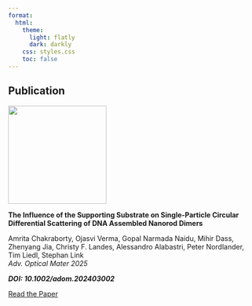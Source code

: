 ```yaml
---
format:
  html:
    theme:
      light: flatly
      dark: darkly
    css: styles.css
    toc: false
---
```

::: page-header
# Publication
:::

<div class="publication-item">
<div class="pub-image">
![](images/pub_1.webp){width=200px}
</div>
<div class="pub-content">
**The Influence of the Supporting Substrate on Single-Particle Circular Differential Scattering of DNA Assembled Nanorod Dimers**

Amrita Chakraborty, Ojasvi Verma, Gopal Narmada Naidu, Mihir Dass, Zhenyang Jia, Christy F. Landes, Alessandro Alabastri, Peter Nordlander, Tim Liedl, Stephan Link  
*Adv. Optical Mater 2025*

***DOI: 10.1002/adom.202403002***  

[Read the Paper](https://advanced.onlinelibrary.wiley.com/doi/10.1002/adom.202403002){.button}
</div>
</div>

<br>
